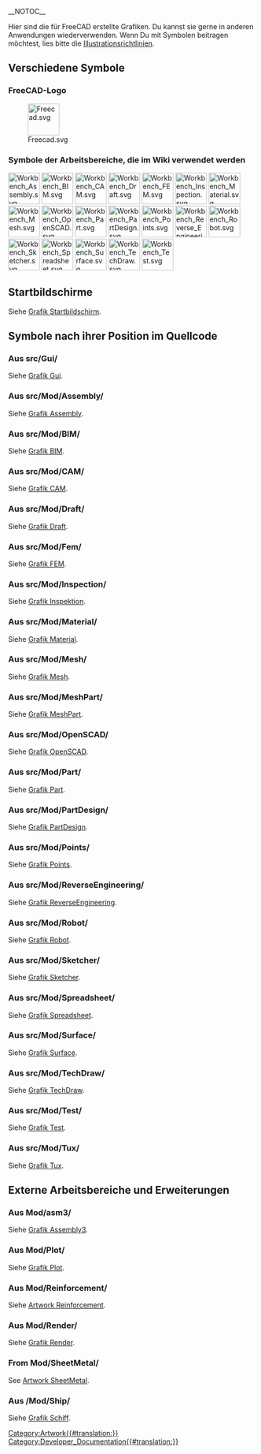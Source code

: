 __NOTOC__
<languages/>

Hier sind die für FreeCAD erstellte Grafiken. Du kannst sie gerne in anderen Anwendungen wiederverwenden. Wenn Du mit Symbolen beitragen möchtest, lies bitte die [[Artwork_Guidelines/de|Illustrationsrichtlinien]].

<span id="Miscellaneous_icons"></span>
==Verschiedene Symbole==

<span id="FreeCAD_logo"></span>
===FreeCAD-Logo===

[[Image:Freecad.svg|64px]]

<span id="Workbench_icons_used_in_the_wiki"></span>
===Symbole der Arbeitsbereiche, die im Wiki verwendet werden===

[[Image:Workbench_Assembly.svg|64px]]
[[Image:Workbench_BIM.svg|64px]]
[[Image:Workbench_CAM.svg|64px]]
[[Image:Workbench_Draft.svg|64px]]
[[Image:Workbench_FEM.svg|64px]]
[[Image:Workbench_Inspection.svg|64px]]
[[Image:Workbench_Material.svg|64px]]
[[Image:Workbench_Mesh.svg|64px]]
[[Image:Workbench_OpenSCAD.svg|64px]]
[[Image:Workbench_Part.svg|64px]]
[[Image:Workbench_PartDesign.svg|64px]]
[[Image:Workbench_Points.svg|64px]]
[[Image:Workbench_Reverse_Engineering.svg|64px]]
[[Image:Workbench_Robot.svg|64px]]
[[Image:Workbench_Sketcher.svg|64px]]
[[Image:Workbench_Spreadsheet.svg|64px]]
[[Image:Workbench_Surface.svg|64px]]
[[Image:Workbench_TechDraw.svg|64px]]
[[Image:Workbench_Test.svg|64px]]

<span id="Splash_screens"></span>
==Startbildschirme==

Siehe [[Artwork_Splash_screen/de|Grafik Startbildschirm]].

<span id="Icons_by_their_location_in_the_source_code"></span>
==Symbole nach ihrer Position im Quellcode==

<span id="From_src/Gui/"></span>
===Aus src/Gui/===

Siehe [[Artwork_Gui/de|Grafik Gui]].

<span id="From_src/Mod/Assembly/"></span>
===Aus src/Mod/Assembly/===

Siehe [[Artwork_Assembly/de|Grafik Assembly]].

<span id="From_src/Mod/BIM/"></span>
===Aus src/Mod/BIM/===

Siehe [[Artwork_BIM/de|Grafik BIM]].

<span id="From_src/Mod/CAM/"></span>
===Aus src/Mod/CAM/===

Siehe [[Artwork_CAM/de|Grafik CAM]].

<span id="From_src/Mod/Draft/"></span>
===Aus src/Mod/Draft/===

Siehe [[Artwork_Draft/de|Grafik Draft]].

<span id="From_src/Mod/Fem/"></span>
===Aus src/Mod/Fem/===

Siehe [[Artwork_Fem/de|Grafik FEM]].

<span id="From_src/Mod/Inspection/"></span>
===Aus src/Mod/Inspection/===

Siehe [[Artwork_Inspection/de|Grafik Inspektion]].

<span id="From_src/Mod/Material/"></span>
===Aus src/Mod/Material/===

Siehe [[Artwork_Material/de|Grafik Material]].

<span id="From_src/Mod/Mesh/"></span>
===Aus src/Mod/Mesh/===

Siehe [[Artwork_Mesh/de|Grafik Mesh]].

<span id="From_src/Mod/MeshPart/"></span>
===Aus src/Mod/MeshPart/===

Siehe [[Artwork_MeshPart/de|Grafik MeshPart]].

<span id="From_src/Mod/OpenSCAD/"></span>
===Aus src/Mod/OpenSCAD/===

Siehe [[Artwork_OpenSCAD/de|Grafik OpenSCAD]].

<span id="From_src/Mod/Part/"></span>
===Aus src/Mod/Part/===

Siehe [[Artwork Part/de|Grafik Part]].

<span id="From_src/Mod/PartDesign/"></span>
===Aus src/Mod/PartDesign/===

Siehe [[Artwork PartDesign/de|Grafik PartDesign]].

<span id="From_src/Mod/Points/"></span>
===Aus src/Mod/Points/===

Siehe [[Artwork_Points/de|Grafik Points]].

<span id="From_src/Mod/ReverseEngineering/"></span>
===Aus src/Mod/ReverseEngineering/===

Siehe [[Artwork_ReverseEngineering/de|Grafik ReverseEngineering]].

<span id="From_src/Mod/Robot/"></span>
===Aus src/Mod/Robot/===

Siehe [[Artwork_Robot/de|Grafik Robot]].

<span id="From_src/Mod/Sketcher/"></span>
===Aus src/Mod/Sketcher/===

Siehe [[Artwork_Sketcher/de|Grafik Sketcher]].

<span id="From_src/Mod/Spreadsheet/"></span>
===Aus src/Mod/Spreadsheet/===

Siehe [[Artwork_Spreadsheet/de|Grafik Spreadsheet]].

<span id="From_src/Mod/Surface/"></span>
===Aus src/Mod/Surface/===

Siehe [[Artwork_Surface/de|Grafik Surface]].

<span id="From_src/Mod/TechDraw/"></span>
===Aus src/Mod/TechDraw/===

Siehe [[Artwork_TechDraw/de|Grafik TechDraw]].

<span id="From_src/Mod/Test/"></span>
===Aus src/Mod/Test/===

Siehe [[Artwork_Test/de|Grafik Test]].

<span id="From_src/Mod/Tux/"></span>
===Aus src/Mod/Tux/===

Siehe [[Artwork_Tux/de|Grafik Tux]].

<span id="External_workbenches_and_addons"></span>
==Externe Arbeitsbereiche und Erweiterungen==

<span id="From_Mod/asm3/"></span>
===Aus Mod/asm3/===

Siehe [[Artwork_Assembly3/de|Grafik Assembly3]].

<span id="From_Mod/Plot/"></span>
===Aus Mod/Plot/===

Siehe [[Artwork_Plot/de|Grafik Plot]].

<span id="From_Mod/Reinforcement/"></span>
===Aus Mod/Reinforcement/===

Siehe [[Artwork_Reinforcement/de|Artwork Reinforcement]].

<span id="From_Mod/Render/"></span>
===Aus Mod/Render/=== 

Siehe [[Artwork_Render/de|Grafik Render]].

===From Mod/SheetMetal/===

See [[Artwork_SheetMetal|Artwork SheetMetal]].

<span id="From_Mod/Ship/"></span>
===Aus /Mod/Ship/===

Siehe [[Artwork_Ship|Grafik Schiff]].


[[Category:Artwork{{#translation:}}]]
[[Category:Developer_Documentation{{#translation:}}]]